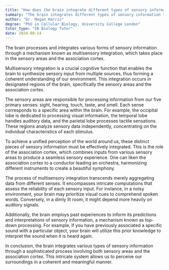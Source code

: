 ```yaml
---
title: "How does the brain integrate different types of sensory information?"
summary: "The brain integrates different types of sensory information through a process called multisensory integration in the sensory areas and association cortex."
author: "Dr. Megan Harris"
degree: "PhD in Cellular Biology, University College London"
tutor_type: "IB Biology Tutor"
date: 2024-08-14
---
```


The brain processes and integrates various forms of sensory information through a mechanism known as multisensory integration, which takes place in the sensory areas and the association cortex.

Multisensory integration is a crucial cognitive function that enables the brain to synthesize sensory input from multiple sources, thus forming a coherent understanding of our environment. This integration occurs in designated regions of the brain, specifically the sensory areas and the association cortex.

The sensory areas are responsible for processing information from our five primary senses: sight, hearing, touch, taste, and smell. Each sense corresponds to a specific area within the brain. For example, the occipital lobe is dedicated to processing visual information, the temporal lobe handles auditory data, and the parietal lobe processes tactile sensations. These regions analyze sensory data independently, concentrating on the individual characteristics of each stimulus.

To achieve a unified perception of the world around us, these distinct pieces of sensory information must be effectively integrated. This is the role of the association cortex, which combines inputs from various sensory areas to produce a seamless sensory experience. One can liken the association cortex to a conductor leading an orchestra, harmonizing different instruments to create a beautiful symphony.

The process of multisensory integration transcends merely aggregating data from different senses. It encompasses intricate computations that assess the reliability of each sensory input. For instance, in a noisy environment, your brain may prioritize visual cues to comprehend spoken words. Conversely, in a dimly lit room, it might depend more heavily on auditory signals.

Additionally, the brain employs past experiences to inform its predictions and interpretations of sensory information, a mechanism known as top-down processing. For example, if you have previously associated a specific sound with a particular object, your brain will utilize this prior knowledge to interpret the sound when it is heard again.

In conclusion, the brain integrates various types of sensory information through a sophisticated process involving both sensory areas and the association cortex. This intricate system allows us to perceive our surroundings in a coherent and meaningful manner.
    